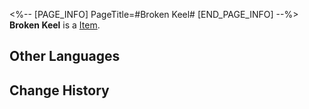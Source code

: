 <%-- [PAGE_INFO]
PageTitle=#Broken Keel#
[END_PAGE_INFO] --%>
{{Item Infobox
|id          = 83104
|image       = Item Broken Keel.png
|type        = 
|invCategory = 
|rarity      = 5
|effect      = 
|description = 
|source1     = [[Simulated Universe]]: World 7 - Immersion Device Redemption
}}
'''Broken Keel''' is a [[Item]].

==Other Languages==
{{Other Languages
|en   = Broken Keel
|zhs  = 折断的龙骨
|zht  = 折斷的龍骨
|ja   = 折れた竜骨
|ko   = 부러진 용골
|es   = Quilla rota
|fr   = Quille brisée
|ru   = Сломанный киль
|th   = Broken Keel
|vi   = Bộ Khung Bị Gãy
|de   = Gebrochener Kiel
|id   = Broken Keel
|pt   = Quilha Quebrada
}}

==Change History==
{{Change History|1.2}}